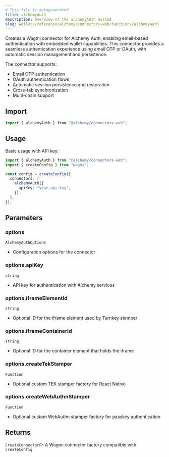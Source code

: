 ```yaml
---
# This file is autogenerated
title: alchemyAuth
description: Overview of the alchemyAuth method
slug: wallets/reference/alchemy/connectors-web/functions/alchemyAuth
---
```


Creates a Wagmi connector for Alchemy Auth, enabling email-based authentication
with embedded wallet capabilities. This connector provides a seamless authentication
experience using email OTP or OAuth, with automatic session management and persistence.

The connector supports:

- Email OTP authentication
- OAuth authentication flows
- Automatic session persistence and restoration
- Cross-tab synchronization
- Multi-chain support

## Import

```ts
import { alchemyAuth } from "@alchemy/connectors-web";
```

## Usage

Basic usage with API key:

```ts twoslash
import { alchemyAuth } from "@alchemy/connectors-web";
import { createConfig } from "wagmi";

const config = createConfig({
  connectors: [
    alchemyAuth({
      apiKey: "your-api-key",
    }),
  ],
});
```

## Parameters

### options

`AlchemyAuthOptions`

- Configuration options for the connector

### options.apiKey

`string`

- API key for authentication with Alchemy services

### options.iframeElementId

`string`

- Optional ID for the iframe element used by Turnkey stamper

### options.iframeContainerId

`string`

- Optional ID for the container element that holds the iframe

### options.createTekStamper

`Function`

- Optional custom TEK stamper factory for React Native

### options.createWebAuthnStamper

`Function`

- Optional custom WebAuthn stamper factory for passkey authentication

## Returns

`CreateConnectorFn`
A Wagmi connector factory compatible with `createConfig`
